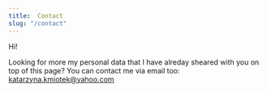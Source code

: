 ```yaml
---
title:  Contact
slug: "/contact"
---
```


Hi!

Looking for more my personal data that I have alreday sheared with you on top of this page?
You can contact me via email too: 
<katarzyna.kmiotek@yahoo.com>